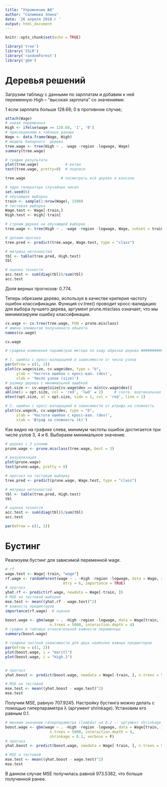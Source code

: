 ---
title: "Упражнение №8"
author: "Салимова Элина"
date: '26 апреля 2018 г '
output: html_document
---

```{r setup, include=FALSE}
knitr::opts_chunk$set(echo = TRUE)
```

```{r, echo=FALSE}
library('tree')  
library('ISLR') 
library('randomForest') 
library('gbm')
```

# Деревья решений

Загрузим таблицу с данными по зарплатам и добавим к ней переменную High – “высокая зарплата” со значениями:

1 если зарплата больше 128.68;
0 в противном случае;

```{r, echo=TRUE}
attach(Wage)
# новая переменная
High <- ifelse(wage >= 128.68, '1', '0')
# присоединяем к таблице данных
Wage <- data.frame(Wage, High)
# модель бинарного  дерева
tree.wage <- tree(High ~ . -wage -region -logwage, Wage)
summary(tree.wage)

# график результата
plot(tree.wage)            # ветви
text(tree.wage, pretty=0)  # подписи

tree.wage                # посмотреть всё дерево в консоли

# ядро генератора случайных чисел
set.seed(6)
# обучающая выборка
train <- sample(1:nrow(Wage), 1500)
# тестовая выборка
Wage.test <- Wage[-train,]
High.test <- High[-train]

# строим дерево на обучающей выборке
tree.wage <- tree(High ~ . -wage -region -logwage, Wage, subset = train)

# делаем прогноз
tree.pred <- predict(tree.wage, Wage.test, type = "class")

# матрица неточностей
tbl <- table(tree.pred, High.test)
tbl

# оценка точности
acc.test <- sum(diag(tbl))/sum(tbl)
acc.test
```

Доля верных прогнозов: 0.774.

Теперь обрезаем дерево, используя в качестве критерия частоту ошибок классификации. Функция cv.tree() проводит кросс-валидацию для выбора лучшего дерева, аргумент prune.misclass означает, что мы минимизируем ошибку классификации.

```{r, echo=TRUE}
cv.wage <- cv.tree(tree.wage, FUN = prune.misclass)
# имена элементов полученного объекта
names(cv.wage)

cv.wage

# графики изменения параметров метода по ходу обрезки дерева ###################

# 1. ошибка с кросс-валидацией в зависимости от числа узлов
par(mfrow = c(1, 2))
plot(cv.wage$size, cv.wage$dev, type = "b",
     ylab = 'Частота ошибок с кросс-вал. (dev)',
     xlab = 'Число узлов (size)')
# размер дерева с минимальной ошибкой
opt.size <- cv.wage$size[cv.wage$dev == min(cv.wage$dev)]
abline(v = opt.size, col = 'red', 'lwd' = 2)     # соотв. вертикальная прямая
mtext(opt.size, at = opt.size, side = 1, col = 'red', line = 1)

# 2. ошибка с кросс-валидацией в зависимости от штрафа на сложность
plot(cv.wage$k, cv.wage$dev, type = "b",
     ylab = 'Частота ошибок с кросс-вал. (dev)',
     xlab = 'Штраф за сложность (k)')
```

Как видно на графике слева, минимум частоты ошибок достигается при числе узлов 3, 4 и 6. Выбираем минимальное значение.

```{r, echo=TRUE}
# дерево с 3 узлами
prune.wage <- prune.misclass(tree.wage, best = 3)

# визуализация
plot(prune.wage)
text(prune.wage, pretty = 0)

# прогноз на тестовую выборку
tree.pred <- predict(prune.wage, Wage.test, type = "class")

# матрица неточностей
tbl <- table(tree.pred, High.test)
tbl

# оценка точности
acc.test <- sum(diag(tbl))/sum(tbl)
acc.test

par(mfrow = c(1, 1))
```

# Бустинг

Реализуем бустинг для зависимой переменной wage. 

```{r, echo=TRUE}
# rf
wage.test <- Wage[-train, "wage"]
rf.wage <- randomForest(wage ~ . -High -region -logwage, data = Wage, subset = train,
                          mtry = 6, importance = TRUE)
# прогноз
yhat.rf <- predict(rf.wage, newdata = Wage[-train, ])
# MSE на тестовой выборке
mse.test <- mean((yhat.rf - wage.test)^2)
# важность предикторов
importance(rf.wage)  # оценки

boost.wage <- gbm(wage ~ . -High -region -logwage, data = Wage[train, ], distribution = "gaussian",
                    n.trees = 5000, interaction.depth = 4)
# график и таблица относительной важности переменных
summary(boost.wage)

# графики частной зависимости для двух наиболее важных предикторов
par(mfrow = c(1, 2))
plot(boost.wage, i = "maritl")
plot(boost.wage, i = "High.1")


# прогноз
yhat.boost <- predict(boost.wage, newdata = Wage[-train, ], n.trees = 5000)

# MSE на тестовой
mse.test <- mean((yhat.boost - wage.test)^2)
mse.test
```

Получим MSE, равную 707.9245.
Настройку бустинга можно делать с помощью гиперпараметра λ (аргумент shrinkage). Установим его равным 0.1.

```{r, echo=TRUE}
# меняем значение гиперпараметра (lambda) на 0.2 -- аргумент shrinkage
boost.wage <- gbm(wage ~ . -High -region -logwage, data = Wage[train, ], distribution = "gaussian",
                    n.trees = 5000, interaction.depth = 4, 
                    shrinkage = 0.1, verbose = F)
# прогноз
yhat.boost <- predict(boost.wage, newdata = Wage[-train, ], n.trees = 5000)

# MSE а тестовой
mse.test <- mean((yhat.boost - wage.test)^2)
mse.test
```

В данном случае MSE получилась равной 973.5382, что больше полученной ранее.